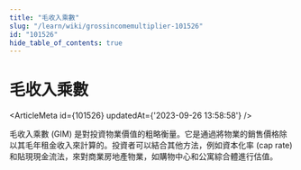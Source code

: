 ```yaml
---
title: "毛收入乘數"
slug: "/learn/wiki/grossincomemultiplier-101526"
id: "101526"
hide_table_of_contents: true
---
```



# 毛收入乘數

<ArticleMeta id={101526} updatedAt={'2023-09-26 13:58:58'} />
<div className='border-solid border-b border-t-0 my-4 border-[var(--ifm-color-gray-300)]' />

毛收入乘數 (GIM) 是對投資物業價值的粗略衡量。它是通過將物業的銷售價格除以其毛年租金收入來計算的。投資者可以結合其他方法，例如資本化率 (cap rate) 和貼現現金流法，來對商業房地產物業，如購物中心和公寓綜合體進行估值。

